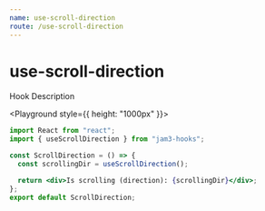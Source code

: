 ```yaml
---
name: use-scroll-direction
route: /use-scroll-direction
---
```



# use-scroll-direction

Hook Description

<Playground style={{ height: "1000px" }}>
  <ScrollDirection />
</Playground>

```jsx
import React from "react";
import { useScrollDirection } from "jam3-hooks";

const ScrollDirection = () => {
  const scrollingDir = useScrollDirection();

  return <div>Is scrolling (direction): {scrollingDir}</div>;
};
export default ScrollDirection;
```
